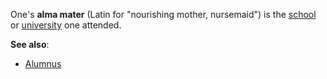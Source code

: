One's '''alma mater''' (Latin for "nourishing mother, nursemaid") is the [[school]] or [[university]] one attended.

'''See also''':

* [[Alumnus]]